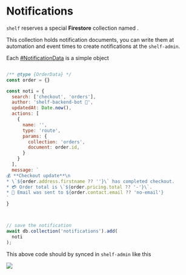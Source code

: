 # Notifications

`shelf` reserves a special **Firestore** collection named <Lime c='notifications' />.

This collection holds notification documents, you can write them at automation and
event times to create notifications at the `shelf-admin`.

Each [#NotificationData](schema/definitions#NotificationData) is a simple object

```js

/** @type {OrderData} */
const order = {}

const noti = {
  search: ['checkout', 'orders'],
  author: 'shelf-backend-bot 🤖',
  updatedAt: Date.now(),
  actions: [
    {
      name: '',
      type: 'route',
      params: {
        collection: 'orders',
        document: order.id,
      }
    }
  ],
  message: `
💰 **Checkout update**\n 
* \`${order.address.firstname ?? ''}\` has completed checkout. 
* 💳 Order total is \`${order.pricing.total ?? '-'}\`.
* 📧 Email was sent to ${order.contact.email ?? 'no-email'}
`
}    



// save the notification
await db.collection('notifications').add(
  noti
);

```

This above code should by synced in `shelf-admin` like this

<Image src='/docs/main/backend-1.webp' className='w-full sm:w-1/2 mx-auto mt-5' />

